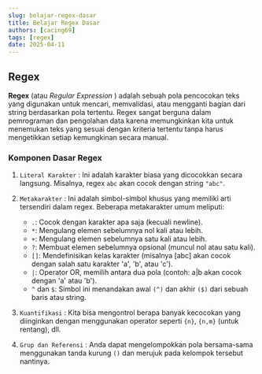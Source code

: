 ```yaml
---
slug: belajar-regex-dasar
title: Belajar Regex Dasar
authors: [cacing69]
tags: [regex]
date: 2025-04-11
---
```


## Regex

**Regex** (atau *Regular Expression* ) adalah sebuah pola pencocokan teks yang digunakan untuk mencari, memvalidasi, atau mengganti bagian dari string berdasarkan pola tertentu. Regex sangat berguna dalam pemrograman dan pengolahan data karena memungkinkan kita untuk menemukan teks yang sesuai dengan kriteria tertentu tanpa harus mengetikkan setiap kemungkinan secara manual.

### Komponen Dasar Regex

1. `Literal Karakter` : Ini adalah karakter biasa yang dicocokkan secara langsung. Misalnya, regex `abc` akan cocok dengan string `"abc"`.

2. `Metakarakter` : Ini adalah simbol-simbol khusus yang memiliki arti tersendiri dalam regex. Beberapa metakarakter umum meliputi:

    - `.`: Cocok dengan karakter apa saja (kecuali newline).
    - `*`: Mengulang elemen sebelumnya nol kali atau lebih.
    - `+`: Mengulang elemen sebelumnya satu kali atau lebih.
    - `?`: Membuat elemen sebelumnya opsional (muncul nol atau satu kali).
    - `[]`: Mendefinisikan kelas karakter (misalnya [abc] akan cocok dengan salah satu karakter 'a', 'b', atau 'c').
    - `|`: Operator OR, memilih antara dua pola (contoh: a|b akan cocok dengan 'a' atau 'b').
    - `^` dan `$`: Simbol ini menandakan awal `(^)` dan akhir `($)` dari sebuah baris atau string.

3. `Kuantifikasi` : Kita bisa mengontrol berapa banyak kecocokan yang diinginkan dengan menggunakan operator seperti `{n}`, `{n,m}` (untuk rentang), dll.

4. `Grup dan Referensi` : Anda dapat mengelompokkan pola bersama-sama menggunakan tanda kurung `()` dan merujuk pada kelompok tersebut nantinya.
